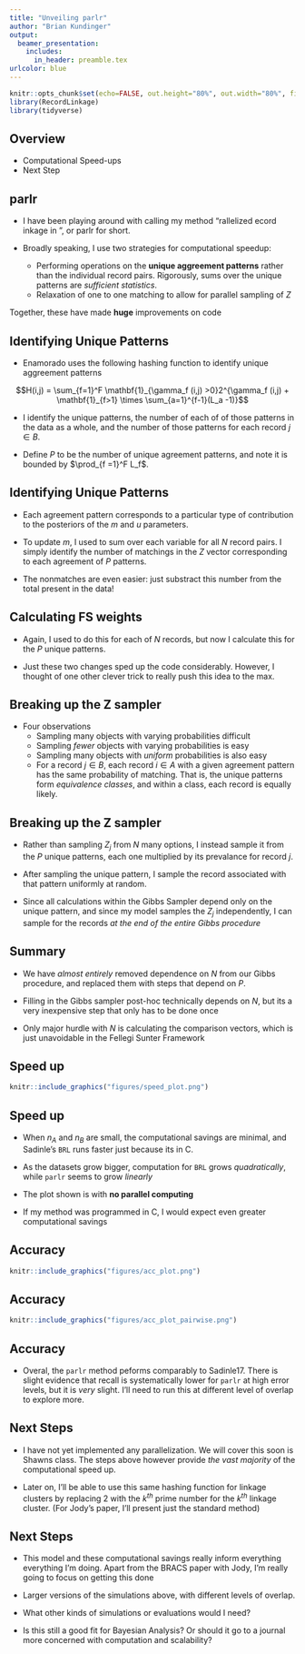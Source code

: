 ```yaml
---
title: "Unveiling parlr"
author: "Brian Kundinger"
output:
  beamer_presentation:
    includes:
      in_header: preamble.tex  
urlcolor: blue
---
```


```r
knitr::opts_chunk$set(echo=FALSE, out.height="80%", out.width="80%", fig.align = 'center')
library(RecordLinkage)
library(tidyverse)
```

## Overview

- Computational Speed-ups
- Next Step

## parlr

- I have been playing around with calling my method "\underline{Pa}rallelized \underline{R}ecord \underline{L}inkage in \underline{R}", or parlr for short.

- Broadly speaking, I use two strategies for computational speedup:
  - Performing operations on the **unique aggreement patterns** rather than the individual record pairs. Rigorously, sums over the unique patterns are *sufficient statistics*.
  - Relaxation of one to one matching to allow for parallel sampling of $Z$
  
Together, these have made **huge** improvements on code

## Identifying Unique Patterns

- Enamorado uses the following hashing function to identify unique aggreement patterns

$$H(i,j) = \sum_{f=1}^F \mathbf{1}_{\gamma_f (i,j) >0}2^{\gamma_f (i,j) + \mathbf{1}_{f>1} \times \sum_{a=1}^{f-1}(L_a -1)}$$

- I identify the unique patterns, the number of each of of those patterns in the data as a whole, and the number of those patterns for each record $j \in B$.

- Define $P$ to be the number of unique agreement patterns, and note it is bounded by $\prod_{f =1}^F L_f$.

## Identifying Unique Patterns

- Each agreement pattern corresponds to a particular type of contribution to the posteriors of the $m$ and $u$ parameters. 
- To update $m$, I used to sum over each variable for all $N$ record pairs. I simply identify the number of matchings in the $Z$ vector corresponding to each agreement of $P$ patterns.

- The nonmatches are even easier: just substract this number from the total present in the data!

## Calculating FS weights

- Again, I used to do this for each of $N$ records, but now I calculate this for the $P$ unique patterns.

- Just these two changes sped up the code considerably. However, I thought of one other clever trick to really push this idea to the max. 

## Breaking up the Z sampler

- Four observations
  - Sampling many objects with varying probabilities difficult
  - Sampling *fewer* objects with varying probabilities is easy
  - Sampling many objects with *uniform* probabilities is also easy
  - For a record $j \in B$, each record $i\in A$ with a given agreement pattern has the same probability of matching. That is, the unique patterns form *equivalence classes*, and within a class, each record is equally likely.
  
## Breaking up the Z sampler

- Rather than sampling $Z_j$ from $N$ many options, I instead sample it from the $P$ unique patterns, each one multiplied by its prevalance for record $j$.

- After sampling the unique pattern, I sample the record associated with that pattern uniformly at random. 

- Since all calculations within the Gibbs Sampler depend only on the unique pattern, and since my model samples the $Z_j$ independently,  I can sample for the records *at the end of the entire Gibbs procedure*

## Summary

- We have *almost entirely* removed dependence on $N$ from our Gibbs procedure, and replaced them with steps that depend on $P$.

- Filling in the Gibbs sampler post-hoc technically depends on $N$, but its a very inexpensive step that only has to be done once

- Only major hurdle with $N$ is calculating the comparison vectors, which is just unavoidable in the Fellegi Sunter Framework

## Speed up

```r
knitr::include_graphics("figures/speed_plot.png")
```

## Speed up

- When $n_A$ and $n_B$ are small, the computational savings are minimal, and Sadinle's `BRL` runs faster just because its in C.

- As the datasets grow bigger, computation for `BRL` grows *quadratically*, while `parlr` seems to grow *linearly*

- The plot shown is with **no parallel computing**

- If my method was programmed in C, I would expect even greater computational savings

## Accuracy

```r
knitr::include_graphics("figures/acc_plot.png")
```

## Accuracy

```r
knitr::include_graphics("figures/acc_plot_pairwise.png")
```

## Accuracy

- Overal, the `parlr` method peforms comparably to Sadinle17. There is slight evidence that recall is systematically lower for `parlr` at high error levels, but it is *very* slight. I'll need to run this at different level of overlap to explore more.

## Next Steps

- I have not yet implemented any parallelization. We will cover this soon is Shawns class. The steps above however provide *the vast majority* of the computational speed up. 

- Later on, I'll be able to use this same hashing function for linkage clusters by replacing 2 with the $k^{th}$ prime number for the $k^{th}$ linkage cluster. (For Jody's paper, I'll present just the standard method)

## Next Steps

- This model and these computational savings really inform everything everything I'm doing. Apart from the BRACS paper with Jody, I'm really going to focus on getting this done

- Larger versions of the simulations above, with different levels of overlap.

- \textcolor{blue}{Question:} What other kinds of simulations or evaluations would I need? 

- \textcolor{blue}{Question:} Is this still a good fit for Bayesian Analysis? Or should it go to a journal more concerned with computation and scalability?





